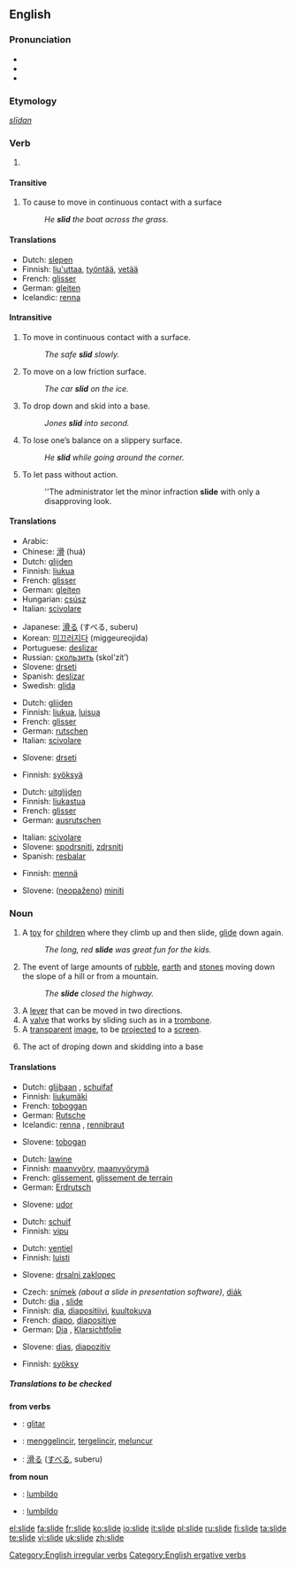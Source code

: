 {{wikipedia|dab=slide}}
==English==

===Pronunciation===
*{{IPA|/slaɪd/}}
*{{audio|en-us-slide.ogg|Audio (US)}}
*{{rhymes|aɪd}}

===Etymology===
{{OE.}} ''[[slīdan]]''

===Verb===
{{en-verb|slides|sliding|slid}}

# {{defn|English}}

====Transitive====
{{rfc-header|Transitive}}
# To cause to move in continuous contact with a surface
#: ''He '''slid''' the boat across the grass.''

====Translations====
{{trans-top|to cause to move in contact with a surface}}
*Dutch: [[slepen]]
*Finnish: [[liu'uttaa]], [[työntää]], [[vetää]]
*French: [[glisser]]
*German: [[gleiten]]
*Icelandic: [[renna]]
{{trans-mid}}
{{trans-bottom}}

====Intransitive====
# To move in continuous contact with a surface.
#: ''The safe '''slid''' slowly.''
# To move on a low friction surface.
#: ''The car '''slid''' on the ice.''
# {{baseball}} To drop down and skid into a base.
#: ''Jones '''slid''' into second.''
# To lose one’s balance on a slippery surface.
#: ''He '''slid''' while going around the corner.''
# To let pass without action.
#: ''The administrator let the minor infraction '''slide''' with only a disapproving look.

====Translations====
{{trans-top|to move in continuous contact with a surface}}
*Arabic: {{ARchar|[[انزلق]]}} {{IPAchar|(’inzálaqa)}}
*Chinese: [[滑]] (huá)
*Dutch: [[glijden]]
*Finnish: [[liukua]]
*French: [[glisser]]
*German: [[gleiten]]
*Hungarian: [[csúsz]]
*Italian: [[scivolare]]
{{trans-mid}}
*Japanese: [[滑る]] (すべる, suberu)
*Korean: [[미끄러지다]] (miggeureojida)
*Portuguese: [[deslizar]]
*Russian: [[скользить]] (skol’zít’)
*Slovene: [[drseti]]
*Spanish: [[deslizar]]
*Swedish: [[glida]]
{{trans-bottom}}

{{trans-top|to move with low friction}}
*Dutch: [[glijden]]
*Finnish: [[liukua]], [[luisua]]
*French: [[glisser]]
*German: [[rutschen]]
*Italian: [[scivolare]]
{{trans-mid}}
*Slovene: [[drseti]]
{{trans-bottom}}

{{trans-top|in baseball}}
*Finnish: [[syöksyä]]
{{trans-mid}}
{{trans-bottom}}

{{trans-top|to lose balance}}
*Dutch: [[uitglijden]]
*Finnish: [[liukastua]]
*French: [[glisser]]
*German: [[ausrutschen]]
{{trans-mid}}
*Italian: [[scivolare]]
*Slovene: [[spodrsniti]], [[zdrsniti]]
*Spanish: [[resbalar]]
{{trans-bottom}}

{{trans-top|to let pass}}
*Finnish: [[mennä]]
{{trans-mid}}
*Slovene: ([[neopaženo]]) [[miniti]]
{{trans-bottom}}

===Noun===
{{en-noun}}

# A [[toy]] for [[child]]ren where they climb up and then slide, [[glide]] down again.
#: ''The long, red '''slide''' was great fun for the kids.''
# The event of large amounts of [[rubble]], [[earth]] and [[stones]] moving down the slope of a hill or from a mountain.
#: ''The '''slide''' closed the highway.''
# A [[lever]] that can be moved in two directions.
# A [[valve]] that works by sliding such as in a [[trombone]].
# A [[transparent]] [[image]], to be [[project]]ed to a [[screen]].
# {{baseball}} The act of droping down and skidding into a base

====Translations====
{{trans-top|toy}}
*Dutch: [[glijbaan]] {{f}}, [[schuifaf]] {{f}}
*Finnish: [[liukumäki]]
*French: [[toboggan]] {{m}}
*German: [[Rutsche]] {{f}}
*Icelandic: [[renna]] {{f}}, [[rennibraut]] {{f}}
{{trans-mid}}
*Slovene: [[tobogan]]
{{trans-bottom}}

{{trans-top|rubble, earth and stones moving down}}
*Dutch: [[lawine]] {{f}}
*Finnish: [[maanvyöry]], [[maanvyörymä]]
*French: [[glissement]], [[glissement de terrain]]
*German: [[Erdrutsch]] {{m}}
{{trans-mid}}
*Slovene: [[udor]]
{{trans-bottom}}

{{trans-top|lever}}
*Dutch: [[schuif]] {{f}}
*Finnish: [[vipu]]
{{trans-mid}}
{{trans-bottom}}

{{trans-top|valve in eg. a trombone}}
*Dutch: [[ventiel]] {{n}}
*Finnish: [[luisti]]
{{trans-mid}}
*Slovene: [[drsalni zaklopec]]
{{trans-bottom}}

{{trans-top|transparent image for projecting}}
*Czech: [[snímek]] {{m}} ''(about a slide in presentation software)'', [[diák]] {{m}}
*Dutch: [[dia]] {{m}}, [[slide]] {{m}}
*Finnish: [[dia]], [[diapositiivi]], [[kuultokuva]]
*French: [[diapo]], [[diapositive]]
*German: [[Dia]] {{n}}, [[Klarsichtfolie]] {{f}}
{{trans-mid}}
*Slovene: [[dias]], [[diapozitiv]]
{{trans-bottom}}

{{trans-top|in baseball}}
*Finnish: [[syöksy]]
{{trans-mid}}
{{trans-bottom}}

=====Translations to be checked=====
{{checktrans}}

'''from verbs'''
*{{ttbc|Ido}}: [[glitar]]
*{{ttbc|Indonesian}}: [[gelincir|menggelincir]], [[gelincir|tergelincir]], [[luncur|meluncur]]
*{{ttbc|Japanese}}: [[滑る]] ([[すべる]], suberu)

'''from noun'''
*{{ttbc|Esperanto}}: [[lumbildo]]
*{{ttbc|Ido}}: [[lumbildo]]

[[Category:English irregular verbs]]
[[Category:English ergative verbs]]

[[el:slide]]
[[fa:slide]]
[[fr:slide]]
[[ko:slide]]
[[io:slide]]
[[it:slide]]
[[pl:slide]]
[[ru:slide]]
[[fi:slide]]
[[ta:slide]]
[[te:slide]]
[[vi:slide]]
[[uk:slide]]
[[zh:slide]]